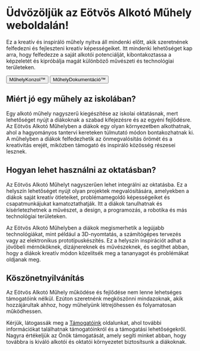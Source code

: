 
# Üdvözöljük az Eötvös Alkotó Műhely weboldalán!

Ez a kreatív és inspiráló műhely nyitva áll mindenki előtt, akik szeretnének felfedezni és fejleszteni kreatív képességeiket. Itt mindenki lehetőséget kap arra, hogy felfedezze a saját alkotói potenciálját, kibontakoztassa a képzeletét és kipróbálja magát különböző művészeti és technológiai területeken.

<div
  style={{
    display: "flex",
    gap: "10px",
    marginTop: "15px",
    padding: "5px",
    flexWrap: "wrap",
  }}
>
  <Link href="https://konzol.e5vosalkoto.eu">
    <button className="muhelykonzol">MűhelyKonzol™</button>
  </Link>
  <Link href="https://doku.e5vosalkoto.eu">
    <button className="muhelydokumentacio">MűhelyDokumentáció™</button>
  </Link>
</div>

## Miért jó egy műhely az iskolában?

Egy alkotó műhely nagyszerű kiegészítése az iskolai oktatásnak, mert lehetőséget nyújt a diákoknak a szabad kifejezésre és az egyéni fejlődésre. Az Eötvös Alkotó Műhelyben a diákok egy olyan környezetben alkothatnak, ahol a hagyományos tantervi kereteken túlmutató módon bontakozhatnak ki. A műhelyben a diákok felfedezhetik az önmegvalósítás örömét és a kreativitás erejét, miközben támogató és inspiráló közösség részesei lesznek.

## Hogyan lehet használni az oktatásban?

Az Eötvös Alkotó Műhelyt nagyszerűen lehet integrálni az oktatásba. Ez a helyszín lehetőséget nyújt olyan projektek megvalósítására, amelyekben a diákok saját kreatív ötleteiket, problémamegoldó képességeiket és csapatmunkájukat kamatoztathatják. Itt a diákok tanulhatnak és kísérletezhetnek a művészet, a design, a programozás, a robotika és más technológiai területeken.

Az Eötvös Alkotó Műhelyben a diákok megismerhetik a legújabb technológiákat, mint például a 3D-nyomtatás, a számítógépes tervezés vagy az elektronikus prototípuskészítés. Ez a helyszín inspirációt adhat a jövőbeli mérnököknek, dizájnereknek és művészeknek, és segíthet abban, hogy a diákok kreatív módon közelítsék meg a tananyagot és problémákat oldjanak meg.

## Köszönetnyilvánítás

Az Eötvös Alkotó Műhely működése és fejlődése nem lenne lehetséges támogatóink nélkül. Ezúton szeretnénk megköszönni mindazoknak, akik hozzájárultak ahhoz, hogy műhelyünk létrejöhessen és folyamatosan működhessen.

Kérjük, látogassák meg a [Támogatóink](/tamogatok) oldalunkat, ahol további információkat találhatnak támogatóinkról és a támogatási lehetőségekről. Nagyra értékeljük az Önök támogatását, amely segíti minket abban, hogy továbbra is kiváló alkotói és oktatói környezetet biztosítsunk a diákoknak.
